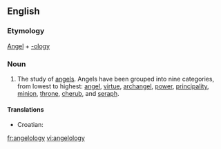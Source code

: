 ==English==

===Etymology===
[[Angel]] + [[-ology]]

===Noun===
{{en-noun|-}}
#The study of [[angel]]s.  Angels have been grouped into nine categories, from lowest to highest: [[angel]], [[virtue]], [[archangel]], [[power]], [[principality]], [[minion]], [[throne]], [[cherub]], and [[seraph]].

====Translations====
{{trans-top|study of angels}}
*Croatian: {{t|hr|angelologija|f}}
{{trans-mid}}
{{trans-bottom}}

[[fr:angelology]]
[[vi:angelology]]